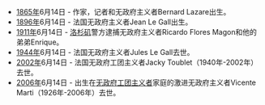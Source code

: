 * [[1865年|1865年]]6月14日 - 作家，记者和无政府主义者Bernard Lazare出生。
* [[1896年|1896年]]6月14日 - 法国无政府主义者Jean Le Gall出生。
* [[1911年|1911年]]6月14日 - [[洛杉矶|洛杉矶]]警方逮捕无政府主义者Ricardo Flores Magon和他的弟弟Enrique。
* [[1944年|1944年]]6月14日 - 法国无政府主义者Jules Le Gall去世。
* [[2002年|2002年]]6月14日 - 法国无政府工团主义者Jacky Toublet（1940年-2002年）去世。
* [[2006年|2006年]]6月14日 - 出生在[[无政府工团主义|无政府工团主义者]]家庭的激进无政府主义者Vicente Marti（1926年-2006年）去世。